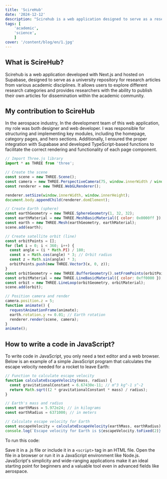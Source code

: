 ```yaml
---
title: 'ScireHub'
date: '2024-12-12'
description: "Scirehub is a web application designed to serve as a research article repository for UPQROO. Developed by a team of student programmers from UPQROO, I contribute as a web developer, helping build a platform that facilitates the sharing, reviewing, and discovery of academic research."
tags: [
	'academic',
	'science',
	]
cover: '/content/blog/en/1.jpg'
---
```





## What is ScireHub?

<Notation type="underline" color="yellow">Scirehub is a web application developed with Next.js and hosted on Supabase, designed to serve as a university repository for research articles from various academic disciplines. It allows users to explore different research categories and provides researchers with the ability to publish their own articles for dissemination within the academic community.





## My contribution to ScireHub
In the aerospace industry, <Notation type="bracket" color="yellow" padding="10px" strokeWidth="2">In the development team of this web application, my role was both designer and web developer. I was responsible for structuring and implementing key modules, including the homepage, category pages, and hero sections. Additionally, I ensured the proper integration with Supabase and developed TypeScript-based functions to facilitate the correct rendering and functionality of each page component.

```js
// Import Three.js library
import * as THREE from 'three';

// Create the scene
const scene = new THREE.Scene();
const camera = new THREE.PerspectiveCamera(75, window.innerWidth / window.innerHeight, 0.1, 1000);
const renderer = new THREE.WebGLRenderer();

renderer.setSize(window.innerWidth, window.innerHeight);
document.body.appendChild(renderer.domElement);

// Create Earth (sphere)
const earthGeometry = new THREE.SphereGeometry(1, 32, 32);
const earthMaterial = new THREE.MeshBasicMaterial({ color: 0x0000ff });
const earth = new THREE.Mesh(earthGeometry, earthMaterial);
scene.add(earth);

// Create satellite orbit (line)
const orbitPoints = [];
for (let i = 0; i < 360; i++) {
  const angle = (i * Math.PI) / 180;
  const x = Math.cos(angle) * 3; // Orbit radius
  const z = Math.sin(angle) * 3;
  orbitPoints.push(new THREE.Vector3(x, 0, z));
}
const orbitGeometry = new THREE.BufferGeometry().setFromPoints(orbitPoints);
const orbitMaterial = new THREE.LineBasicMaterial({ color: 0xff0000 });
const orbit = new THREE.LineLoop(orbitGeometry, orbitMaterial);
scene.add(orbit);

// Position camera and render
camera.position.z = 5;
function animate() {
  requestAnimationFrame(animate);
  earth.rotation.y += 0.01; // Earth rotation
  renderer.render(scene, camera);
}
animate();

```
## How to write a code in JavaScript?

To write code in JavaScript, you only need a text editor and a web browser. Below is an example of a simple JavaScript program that calculates the escape velocity needed for a rocket to leave Earth:

```js
// Function to calculate escape velocity
function calculateEscapeVelocity(mass, radius) {
  const gravitationalConstant = 6.67430e-11; // m^3 kg^-1 s^-2
  return Math.sqrt((2 * gravitationalConstant * mass) / radius);
}

// Earth's mass and radius
const earthMass = 5.972e24; // in kilograms
const earthRadius = 6371000; // in meters

// Calculate escape velocity for Earth
const escapeVelocity = calculateEscapeVelocity(earthMass, earthRadius);
console.log(`Escape velocity for Earth is ${escapeVelocity.toFixed(2)} m/s.`);
```
To run this code:

Save it in a .js file or include it in a `<script>` tag in an HTML file.
Open the file in a browser or run it in a JavaScript environment like Node.js.
JavaScript's simplicity and wide-ranging applications make it an ideal starting point for beginners and a valuable tool even in advanced fields like aerospace.






